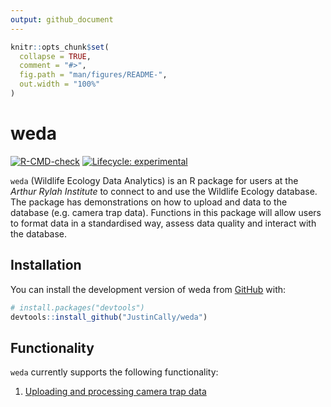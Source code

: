 ```yaml
---
output: github_document
---
```


```r
knitr::opts_chunk$set(
  collapse = TRUE,
  comment = "#>",
  fig.path = "man/figures/README-",
  out.width = "100%"
)
```

# weda

  <!-- badges: start -->
  [![R-CMD-check](https://github.com/JustinCally/weda/actions/workflows/R-CMD-check.yaml/badge.svg)](https://github.com/JustinCally/weda/actions/workflows/R-CMD-check.yaml)
  [![Lifecycle: experimental](https://img.shields.io/badge/lifecycle-experimental-orange.svg)](https://lifecycle.r-lib.org/articles/stages.html#experimental)
  <!-- badges: end -->

`weda` (Wildlife Ecology Data Analytics) is an R package for users at the *Arthur Rylah Institute* to connect to and use the Wildlife Ecology database. The package has demonstrations on how to upload and data to the database (e.g. camera trap data). Functions in this package will allow users to format data in a standardised way, assess data quality and interact with the database.  

## Installation

You can install the development version of weda from [GitHub](https://github.com/) with:

``` r
# install.packages("devtools")
devtools::install_github("JustinCally/weda")
```

## Functionality   

`weda` currently supports the following functionality:  

1. [Uploading and processing camera trap data](https://JustinCally.github.io/weda/articles/camtrap-upload.html)  
